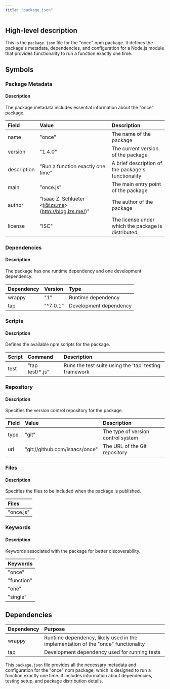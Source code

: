 ```yaml
---
title: "package.json"
---
```


## High-level description
This is the `package.json` file for the "once" npm package. It defines the package's metadata, dependencies, and configuration for a Node.js module that provides functionality to run a function exactly one time.

## Symbols

### Package Metadata
#### Description
The package metadata includes essential information about the "once" package.

| Field | Value | Description |
|:------|:------|:------------|
| name | "once" | The name of the package |
| version | "1.4.0" | The current version of the package |
| description | "Run a function exactly one time" | A brief description of the package's functionality |
| main | "once.js" | The main entry point of the package |
| author | "Isaac Z. Schlueter &lt;i@izs.me&gt; (http://blog.izs.me/)" | The author of the package |
| license | "ISC" | The license under which the package is distributed |

### Dependencies
#### Description
The package has one runtime dependency and one development dependency.

| Dependency | Version | Type |
|:-----------|:--------|:-----|
| wrappy | "1" | Runtime dependency |
| tap | "^7.0.1" | Development dependency |

### Scripts
#### Description
Defines the available npm scripts for the package.

| Script | Command | Description |
|:-------|:--------|:------------|
| test | "tap test/*.js" | Runs the test suite using the 'tap' testing framework |

### Repository
#### Description
Specifies the version control repository for the package.

| Field | Value | Description |
|:------|:------|:------------|
| type | "git" | The type of version control system |
| url | "git://github.com/isaacs/once" | The URL of the Git repository |

### Files
#### Description
Specifies the files to be included when the package is published.

| Files |
|:------|
| "once.js" |

### Keywords
#### Description
Keywords associated with the package for better discoverability.

| Keywords |
|:---------|
| "once" |
| "function" |
| "one" |
| "single" |

## Dependencies
| Dependency | Purpose |
|:-----------|:--------|
| wrappy | Runtime dependency, likely used in the implementation of the "once" functionality |
| tap | Development dependency used for running tests |

This `package.json` file provides all the necessary metadata and configuration for the "once" npm package, which is designed to run a function exactly one time. It includes information about dependencies, testing setup, and package distribution details.